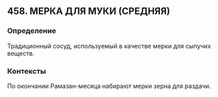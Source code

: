 ## 458. МЕРКА ДЛЯ МУКИ (СРЕДНЯЯ)
### Определение
Традиционный сосуд, используемый в качестве мерки для сыпучих веществ.

### Контексты
По окончании Рамазан-месяца набирают мерки зерна для раздачи.

